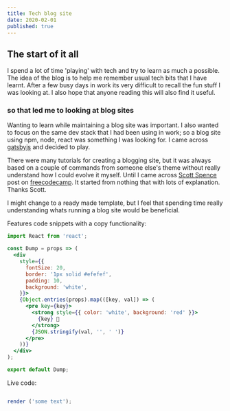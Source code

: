 ```yaml
---
title: Tech blog site
date: 2020-02-01
published: true
---
```


## The start of it all

I spend a lot of time 'playing' with tech and try to learn as much a possible.  The idea of the blog is to help me
remember usual tech bits that I have learnt.  After a few busy days in work its very difficult to recall 
the fun stuff I was looking at.  I also hope that anyone reading this will also find it useful.

### so that led me to looking at blog sites

Wanting to learn while maintaining a blog site was important.  I also wanted to focus on the same dev stack that I 
had been using in work; so a blog site using npm, node, react was something I was looking for.  I came across 
[gatsbyjs](https://www.gatsbyjs.org/) and decided to play.

There were many tutorials for creating a blogging site, but it was always based on a couple of commands from someone
else's theme without really understand how I could evolve it myself.  Until I came across
[Scott Spence](https://scottspence.me/) post on
[freecodecamp](https://www.freecodecamp.org/news/build-a-developer-blog-from-scratch-with-gatsby-and-mdx/).  It started
from nothing that with lots of explanation.  Thanks Scott.

I might change to a ready made template, but I feel that spending time really understanding whats running a blog site would
be beneficial. 

Features
code snippets with a copy functionality:

```jsx
import React from 'react';

const Dump = props => (
  <div
    style={{
      fontSize: 20,
      border: '1px solid #efefef',
      padding: 10,
      background: 'white',
    }}>
    {Object.entries(props).map(([key, val]) => (
      <pre key={key}>
        <strong style={{ color: 'white', background: 'red' }}>
          {key} 💩
        </strong>
        {JSON.stringify(val, '', ' ')}
      </pre>
    ))}
  </div>
);

export default Dump;
```

Live code:

```jsx react-live

render ('some text');

```